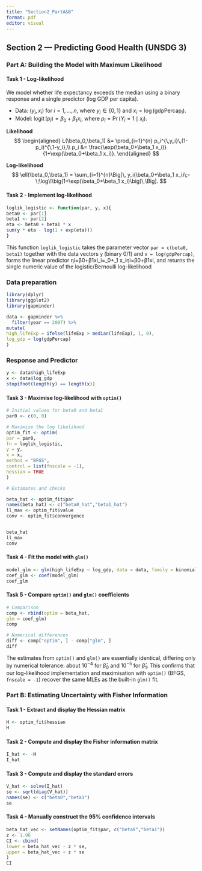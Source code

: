```yaml
---
title: "Section2_PartA&B"
format: pdf
editor: visual
---
```


## Section 2 — Predicting Good Health (UNSDG 3)

### Part A: Building the Model with Maximum Likelihood

#### Task 1 - Log-likelihood

We model whether life expectancy exceeds the median using a binary response and a single predictor (log GDP per capita).

-   Data: $(y_i, x_i)$ for $i=1,\ldots,n$, where $y_i \in \{0,1\}$ and $x_i = \log(\text{gdpPercap}_i)$.
-   Model: $\operatorname{logit}(p_i) = \beta_0 + \beta_1 x_i$, where $p_i = \Pr(Y_i=1 \mid x_i)$.

**Likelihood** $$
\begin{aligned}
L(\beta_0,\beta_1)
&= \prod_{i=1}^{n} p_i^{\,y_i}\,(1-p_i)^{\,1-y_i},\\
p_i &= \frac{\exp(\beta_0+\beta_1 x_i)}{1+\exp(\beta_0+\beta_1 x_i)}.
\end{aligned}
$$

**Log-likelihood** $$
\ell(\beta_0,\beta_1)
= \sum_{i=1}^{n}\Big[\, y_i(\beta_0+\beta_1 x_i)\;-\;\log\!\big(1+\exp(\beta_0+\beta_1 x_i)\big)\,\Big].
$$

#### Task 2 - Implement log-likelihood

```r
loglik_logistic <- function(par, y, x){
beta0 <- par[1]
beta1 <- par[2]
eta <- beta0 + beta1 * x
sum(y * eta - log(1 + exp(eta)))
}
```

This function `loglik_logistic` takes the parameter vector `par = c(beta0, beta1)` together with the data vectors `y` (binary 0/1) and `x = log(gdpPercap)`, forms the linear predictor ηi=β0+β1xi\eta_i=\beta_0+\beta_1 x_iηi​=β0​+β1​xi​, and returns the single numeric value of the logistic/Bernoulli log-likelihood

### Data preparation

```r
library(dplyr)
library(ggplot2)
library(gapminder)

data <- gapminder %>%
  filter(year == 2007) %>%
mutate(
high_lifeExp = ifelse(lifeExp > median(lifeExp), 1, 0),
log_gdp = log(gdpPercap)
)
```

### Response and Predictor

```r
y <- data$high_lifeExp
x <- data$log_gdp
stopifnot(length(y) == length(x))
```

#### Task 3 - Maximise log-likelihood with `optim()`

```r

# Initial values for beta0 and beta1
par0 <- c(0, 0)

# Maximise the log likelihood 
optim_fit <- optim(
par = par0,
fn = loglik_logistic,
y = y,
x = x,
method = "BFGS",
control = list(fnscale = -1),
hessian = TRUE
)

# Estimates and checks

beta_hat <- optim_fit$par
names(beta_hat) <- c("beta0_hat","beta1_hat")
ll_max <- optim_fit$value
conv <- optim_fit$convergence


beta_hat
ll_max
conv
```

#### Task 4 - Fit the model with `glm()`

```r
model_glm <- glm(high_lifeExp ~ log_gdp, data = data, family = binomial)
coef_glm <- coef(model_glm)
coef_glm
```

#### Task 5 - Compare `optim()` and `glm()` coefficients

```r

# Comparison
comp <- rbind(optim = beta_hat,
glm = coef_glm)
comp

# Numerical differences
diff <- comp["optim", ] - comp["glm", ]
diff
```

The estimates from `optim()` and `glm()` are essentially identical, differing only by numerical tolerance: about $10^{-4}$ for $\hat\beta_0$ and $10^{-5}$ for $\hat\beta_1$. This confirms that our log-likelihood implementation and maximisation with `optim()` (BFGS, `fnscale = -1`) recover the same MLEs as the built-in `glm()` fit.

### **Part B: Estimating Uncertainty with Fisher Information**

#### Task 1 - Extract and display the Hessian matrix

```r
H <- optim_fit$hessian
H
```

#### Task 2 - Compute and display the Fisher information matrix

```r
I_hat <- -H
I_hat
```

#### Task 3 - Compute and display the standard errors

```r
V_hat <- solve(I_hat)
se <- sqrt(diag(V_hat))
names(se) <- c("beta0","beta1")
se
```

#### Task 4 - Manually construct the 95% confidence intervals 

```r
beta_hat_vec <- setNames(optim_fit$par, c("beta0","beta1"))
z <- 1.96
CI <- cbind(
lower = beta_hat_vec - z * se,
upper = beta_hat_vec + z * se
)
CI
```
